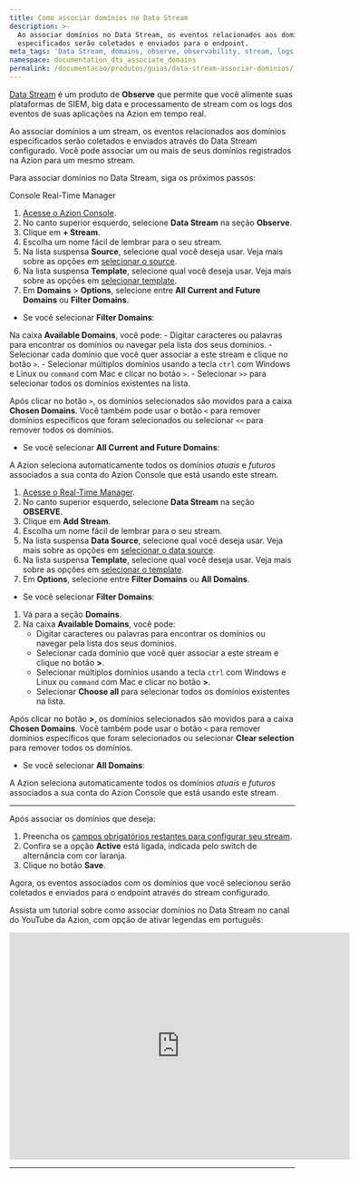 ```yaml
---
title: Como associar domínios no Data Stream
description: >-
  Ao associar domínios no Data Stream, os eventos relacionados aos domínios
  especificados serão coletados e enviados para o endpoint.
meta_tags: 'Data Stream, domains, observe, observability, stream, logs'
namespace: documentation_dts_associate_domains
permalink: /documentacao/produtos/guias/data-stream-associar-dominios/
---
```




[Data Stream](/pt-br/documentacao/produtos/observe/data-stream/) é um produto de **Observe** que permite que você alimente suas plataformas de SIEM, big data e processamento de stream com os logs dos eventos de suas aplicações na Azion em tempo real.

Ao associar domínios a um stream, os eventos relacionados aos domínios especificados serão coletados e enviados através do Data Stream configurado. Você pode associar um ou mais de seus domínios registrados na Azion para um mesmo stream.

Para associar domínios no Data Stream, siga os próximos passos:

<Tabs client:visible>
    <Fragment slot="tab.console">Console</Fragment>
    <Fragment slot="tab.rtm">Real-Time Manager</Fragment>

<Fragment slot="panel.console">

1. [Acesse o Azion Console](https://console.azion.com).
2. No canto superior esquerdo, selecione **Data Stream** na seção **Observe**.
3. Clique em **+ Stream**.
4. Escolha um nome fácil de lembrar para o seu stream.
5. Na lista suspensa **Source**, selecione qual você deseja usar. Veja mais sobre as opções em [selecionar o source](/pt-br/documentacao/produtos/observe/data-stream/#data-sources).
6. Na lista suspensa **Template**, selecione qual você deseja usar. Veja mais sobre as opções em [selecionar template](/pt-br/documentacao/produtos/observe/data-stream/#templates).
7. Em **Domains** > **Options**, selecione entre **All Current and Future Domains** ou **Filter Domains**.

- Se você selecionar **Filter Domains**:

Na caixa **Available Domains**, você pode:
    - Digitar caracteres ou palavras para encontrar os domínios ou navegar pela lista dos seus domínios.
    - Selecionar cada domínio que você quer associar a este stream e clique no botão `>`.
    - Selecionar múltiplos domínios usando a tecla `ctrl` com Windows e Linux ou `command` com Mac e clicar no botão `>`.
    - Selecionar `>>` para selecionar todos os domínios existentes na lista.

Após clicar no botão `>`, os domínios selecionados são movidos para a caixa **Chosen Domains**. Você também pode usar o botão `<` para remover domínios específicos que foram selecionados ou selecionar `<<` para remover todos os domínios.

- Se você selecionar **All Current and Future Domains**:

A Azion seleciona automaticamente todos os domínios *atuais* e *futuros* associados a sua conta do Azion Console que está usando este stream.

</Fragment>

<Fragment slot="panel.rtm">

1. [Acesse o Real-Time Manager](https://manager.azion.com/).
2. No canto superior esquerdo, selecione **Data Stream** na seção **OBSERVE**.
3. Clique em **Add Stream**.
4. Escolha um nome fácil de lembrar para o seu stream.
5. Na lista suspensa **Data Source**, selecione qual você deseja usar. Veja mais sobre as opções em [selecionar o data source](/pt-br/documentacao/produtos/observe/data-stream/#data-sources).
6. Na lista suspensa **Template**, selecione qual você deseja usar. Veja mais sobre as opções em [selecionar o template](/pt-br/documentacao/produtos/observe/data-stream/#templates).
7. Em **Options**, selecione entre **Filter Domains** ou **All Domains**.

- Se você selecionar **Filter Domains**:

1. Vá para a seção **Domains**.
2. Na caixa **Available Domains**, você pode:
    - Digitar caracteres ou palavras para encontrar os domínios ou navegar pela lista dos seus domínios.
    - Selecionar cada domínio que você quer associar a este stream e clique no botão **>**.
    - Selecionar múltiplos domínios usando a tecla `ctrl` com Windows e Linux ou `command` com Mac e clicar no botão **>**.
    - Selecionar **Choose all** para selecionar todos os domínios existentes na lista.

Após clicar no botão **>**, os domínios selecionados são movidos para a caixa **Chosen Domains**. Você também pode usar o botão `<` para remover domínios específicos que foram selecionados ou selecionar **Clear selection** para remover todos os domínios.

- Se você selecionar **All Domains**:

A Azion seleciona automaticamente todos os domínios *atuais* e *futuros* associados a sua conta do Azion Console que está usando este stream.

</Fragment>
</Tabs>

---

Após associar os domínios que deseja:

1. Preencha os [campos obrigatórios restantes para configurar seu stream](/pt-br/documentacao/produtos/guias/como-usar-data-stream/).
2. Confira se a opção **Active** está ligada, indicada pelo switch de alternância com cor laranja.
3. Clique no botão **Save**.

Agora, os eventos associados com os domínios que você selecionou serão coletados e enviados para o endpoint através do stream configurado.

Assista um tutorial sobre como associar domínios no Data Stream no canal do YouTube da Azion, com opção de ativar legendas em português:

<iframe
   src="https://www.youtube.com/embed/soyIbJW0VdQ"
   loading="lazy"
   width="600"
   height="400"
   title="How to associate domains on Data Stream"
   frameborder="0"
   allow="accelerometer; autoplay; clipboard-write; encrypted-media; gyroscope; picture-in-picture; web-share"
   allowfullscreen></iframe>

---







